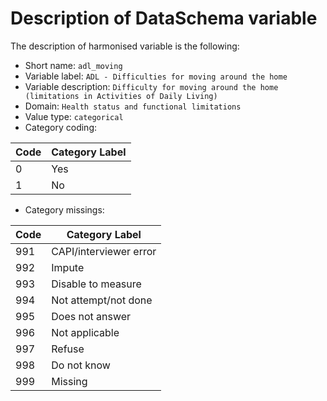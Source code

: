# Description of DataSchema variable

The description of harmonised variable is the following:

* Short name: `adl_moving`
* Variable label: `ADL - Difficulties for moving around the home`
* Variable description: `Difficulty for moving around the home (limitations in Activities of Daily Living)`
* Domain: `Health status and functional limitations`
* Value type: `categorical`
* Category coding:

**Code** | **Category Label**
-------- | ------------------
0        | Yes
1        | No

* Category missings: 

**Code** | **Category Label**
----| ------------------
991 | CAPI/interviewer error
992 | Impute
993 | Disable to measure
994 | Not attempt/not done
995 | Does not answer
996 | Not applicable
997 | Refuse
998 | Do not know
999 | Missing


